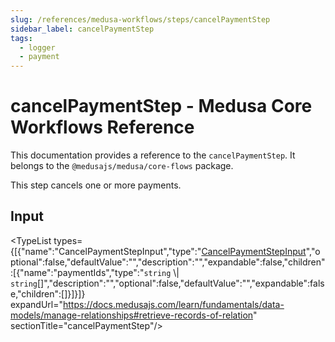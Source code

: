 ```yaml
---
slug: /references/medusa-workflows/steps/cancelPaymentStep
sidebar_label: cancelPaymentStep
tags:
  - logger
  - payment
---
```



# cancelPaymentStep - Medusa Core Workflows Reference

This documentation provides a reference to the `cancelPaymentStep`. It belongs to the `@medusajs/medusa/core-flows` package.

This step cancels one or more payments.

## Input

<TypeList types={[{"name":"CancelPaymentStepInput","type":"[CancelPaymentStepInput](../../../../types/core_flows.CancelPaymentStepInput/page.mdx)","optional":false,"defaultValue":"","description":"","expandable":false,"children":[{"name":"paymentIds","type":"`string` \\| `string`[]","description":"","optional":false,"defaultValue":"","expandable":false,"children":[]}]}]} expandUrl="https://docs.medusajs.com/learn/fundamentals/data-models/manage-relationships#retrieve-records-of-relation" sectionTitle="cancelPaymentStep"/>
